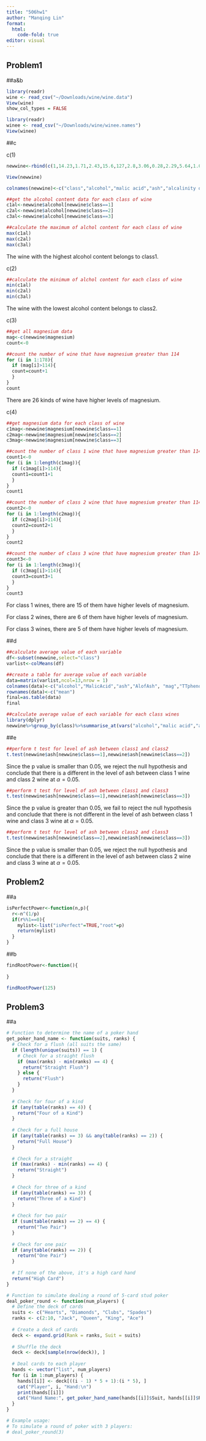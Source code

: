 ```yaml
---
title: "506hw1"
author: "Manqing Lin"
format: 
  html:
    code-fold: true
editor: visual
---
```


## Problem1

##a&b

```r
library(readr)
wine <- read_csv("~/Downloads/wine/wine.data")
View(wine)
show_col_types = FALSE
```

```r
library(readr)
winee <- read_csv("~/Downloads/wine/winee.names")
View(winee)
```

##c

c(1)

```r
newwine<-rbind(c(1,14.23,1.71,2.43,15.6,127,2.8,3.06,0.28,2.29,5.64,1.04,3.92,1065),wine)

View(newwine)

colnames(newwine)<-c("class","alcohol","malic acid","ash","alcalinity of ash", "magnesium","total phenols", "flavanoids", "nonflavanoid phenols","proanthocyanins","color intensity","hue","od280/od350","proline")
```

```r
##get the alcohol content data for each class of wine
c1al<-newwine$alcohol[newwine$class==1]
c2al<-newwine$alcohol[newwine$class==2]
c3al<-newwine$alcohol[newwine$class==3]

##calculate the maximum of alchol content for each class of wine
max(c1al)
max(c2al)
max(c3al)
```

The wine with the highest alcohol content belongs to class1.

c(2)

```r
##calculate the minimum of alchol content for each class of wine
min(c1al)
min(c2al)
min(c3al)
```

The wine with the lowest alcohol content belongs to class2.

c(3)

```r
##get all magnesium data
mag<-c(newwine$magnesium)
count<-0

##count the number of wine that have magnesium greater than 114
for (i in 1:178){
  if (mag[i]>114){
  count=count+1
  }
}
count

```

There are 26 kinds of wine have higher levels of magnesium.

c(4)

```r
##get magnesium data for each class of wine
c1mag<-newwine$magnesium[newwine$class==1]
c2mag<-newwine$magnesium[newwine$class==2]
c3mag<-newwine$magnesium[newwine$class==3]

##count the number of class 1 wine that have magnesium greater than 114
count1<-0
for (i in 1:length(c1mag)){
  if (c1mag[i]>114){
  count1=count1+1
  }
}
count1

##count the number of class 2 wine that have magnesium greater than 114
count2<-0
for (i in 1:length(c2mag)){
  if (c2mag[i]>114){
  count2=count2+1
  }
}
count2

##count the number of class 3 wine that have magnesium greater than 114
count3<-0
for (i in 1:length(c3mag)){
  if (c3mag[i]>114){
  count3=count3+1
  }
}
count3


```

For class 1 wines, there are 15 of them have higher levels of magnesium.

For class 2 wines, there are 6 of them have higher levels of magnesium.

For class 3 wines, there are 5 of them have higher levels of magnesium.

##d

```r
##calculate average value of each variable
df<-subset(newwine,select="class")
varlist<-colMeans(df)

##create a table for average value of each variable
data=matrix(varlist,ncol=13,nrow = 1)
colnames(data)<-c("alcohol","MalicAcid","ash","AlofAsh", "mag","TTphenols", "flava", "NonflaPhe","proanth","ColorInten","hue","OD","proline")
rownames(data)<-c("mean")
final=as.table(data)
final
```

```r
##calculate average value of each variable for each class wines
library(dplyr)
newwine%>%group_by(class)%>%summarise_at(vars("alcohol","malic acid","ash","alcalinity of ash", "magnesium","total phenols", "flavanoids", "nonflavanoid phenols","proanthocyanins","color intensity","hue","od280/od350","proline"),mean)

```

##e

```r
##perform t test for level of ash between class1 and class2
t.test(newwine$ash[newwine$class==1],newwine$ash[newwine$class==2])
```

Since the p value is smaller than 0.05, we reject the null hypothesis and conclude that there is a different in the level of ash between class 1 wine and class 2 wine at $\alpha=0.05$.

```r
##perform t test for level of ash between class1 and class3
t.test(newwine$ash[newwine$class==1],newwine$ash[newwine$class==3])
```

Since the p value is greater than 0.05, we fail to reject the null hypothesis and conclude that there is not different in the level of ash between class 1 wine and class 3 wine at $\alpha=0.05$.

```r
##perform t test for level of ash between class2 and class3
t.test(newwine$ash[newwine$class==2],newwine$ash[newwine$class==3])
```

Since the p value is smaller than 0.05, we reject the null hypothesis and conclude that there is a different in the level of ash between class 2 wine and class 3 wine at $\alpha=0.05$.

## Problem2

##a

```r
isPerfectPower<-function(n,p){
  r<-n^(1/p)
  if(r%%1==0){
    mylist<-list("isPerfect"=TRUE,"root"=p)
    return(mylist)
  }
}
```

##b

```r
findRootPower<-function(){
  
}

findRootPower(125)
```

## Problem3

##a

```r
# Function to determine the name of a poker hand
get_poker_hand_name <- function(suits, ranks) {
  # Check for a flush (all suits the same)
  if (length(unique(suits)) == 1) {
    # Check for a straight flush
    if (max(ranks) - min(ranks) == 4) {
      return("Straight Flush")
    } else {
      return("Flush")
    }
  }
  
  # Check for four of a kind
  if (any(table(ranks) == 4)) {
    return("Four of a Kind")
  }
  
  # Check for a full house
  if (any(table(ranks) == 3) && any(table(ranks) == 2)) {
    return("Full House")
  }
  
  # Check for a straight
  if (max(ranks) - min(ranks) == 4) {
    return("Straight")
  }
  
  # Check for three of a kind
  if (any(table(ranks) == 3)) {
    return("Three of a Kind")
  }
  
  # Check for two pair
  if (sum(table(ranks) == 2) == 4) {
    return("Two Pair")
  }
  
  # Check for one pair
  if (any(table(ranks) == 2)) {
    return("One Pair")
  }
  
  # If none of the above, it's a high card hand
  return("High Card")
}

# Function to simulate dealing a round of 5-card stud poker
deal_poker_round <- function(num_players) {
  # Define the deck of cards
  suits <- c("Hearts", "Diamonds", "Clubs", "Spades")
  ranks <- c(2:10, "Jack", "Queen", "King", "Ace")
  
  # Create a deck of cards
  deck <- expand.grid(Rank = ranks, Suit = suits)
  
  # Shuffle the deck
  deck <- deck[sample(nrow(deck)), ]
  
  # Deal cards to each player
  hands <- vector("list", num_players)
  for (i in 1:num_players) {
    hands[[i]] <- deck[((i - 1) * 5 + 1):(i * 5), ]
    cat("Player", i, "Hand:\n")
    print(hands[[i]])
    cat("Hand Name:", get_poker_hand_name(hands[[i]]$Suit, hands[[i]]$Rank), "\n\n")
  }
}

# Example usage:
# To simulate a round of poker with 3 players:
# deal_poker_round(3)

```
